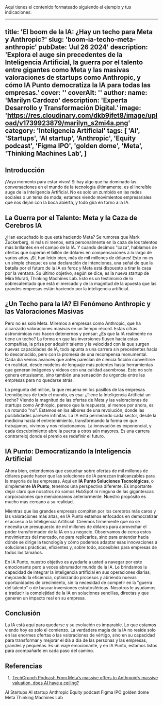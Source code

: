 Aquí tienes el contenido formateado siguiendo el ejemplo y tus indicaciones:

---
title: 'El boom de la IA: ¿Hay un techo para Meta y Anthropic?'
slug: 'boom-ia-techo-meta-anthropic'
pubDate: 'Jul 26 2024'
description: 'Explora el auge sin precedentes de la Inteligencia Artificial, la guerra por el talento entre gigantes como Meta y las masivas valoraciones de startups como Anthropic, y cómo IA Punto democratiza la IA para todas las empresas.'
cover: ''
coverAlt: ''
author:
  name: 'Marilyn Cardozo'
  description: 'Experta Desarrollo y Transformación Digital.'
  image: 'https://res.cloudinary.com/dkb9jfet8/image/upload/v1739923879/marilyn_s2mi4a.png'
category: 'Inteligencia Artificial'
tags:
  [
    'AI',
    'Startups',
    'AI startup',
    'Anthropic',
    'Equity podcast',
    'Figma IPO',
    'golden dome',
    'Meta',
    'Thinking Machines Lab',
  ]
---

<h2 id="introduccion">Introducción</h2>

¡Vaya momento para estar vivos! Si hay algo que ha dominado las conversaciones en el mundo de la tecnología últimamente, es el increíble auge de la Inteligencia Artificial. No es solo un zumbido en las redes sociales o un tema de moda; estamos viendo movimientos empresariales que nos dejan con la boca abierta, y todo gira en torno a la IA.

<h2 id="la-guerra-por-el-talento-meta-y-la-caza-de-cerebros-ia">La Guerra por el Talento: Meta y la Caza de Cerebros IA</h2>

¿Han escuchado lo que está haciendo Meta? Se rumorea que Mark Zuckerberg, ni más ni menos, está personalmente en la caza de los talentos más brillantes en el campo de la IA. Y cuando decimos "caza", hablamos de ofertas que superan el billón de dólares en compensaciones a lo largo de varios años. ¡Sí, han leído bien, más de mil millones de dólares! Esto no es un simple cheque; es una declaración de intenciones, una señal de que la batalla por el futuro de la IA es feroz y Meta está dispuesto a tirar la casa por la ventana. Su último objetivo, según se dice, es la nueva startup de Mira Murati, Thinking Machines Lab. Esto es un testimonio de lo sobrecalentado que está el mercado y de la magnitud de la apuesta que las grandes empresas están haciendo por la inteligencia artificial.

<h2 id="un-techo-para-la-ia-el-fenomeno-anthropic-y-las-valoraciones-masivas">¿Un Techo para la IA? El Fenómeno Anthropic y las Valoraciones Masivas</h2>

Pero no es solo Meta. Miremos a empresas como Anthropic, que ha alcanzado valoraciones masivas en un tiempo récord. Estas cifras astronómicas nos hacen detenernos y pensar: ¿Es que la IA realmente no tiene un techo? La forma en que las inversiones fluyen hacia estas compañías, la prisa por adquirir talento y la velocidad con la que surgen nuevas capacidades de IA, todo apunta a una carrera sin precedentes hacia lo desconocido, pero con la promesa de una recompensa monumental. Cada día vemos avances que antes parecían de ciencia ficción convertirse en realidad, desde modelos de lenguaje más potentes hasta herramientas que generan imágenes y videos con una calidad asombrosa. Esto no solo genera entusiasmo, sino también una sensación de urgencia entre las empresas para no quedarse atrás.

La pregunta del millón, la que resuena en los pasillos de las empresas tecnológicas de todo el mundo, es esa: ¿Tiene la Inteligencia Artificial un techo? Viendo la magnitud de las ofertas de Meta y las valoraciones de startups como Anthropic, parece que la respuesta, al menos por ahora, es un rotundo "no". Estamos en los albores de una revolución, donde las posibilidades parecen infinitas. La IA está permeando cada sector, desde la medicina hasta el entretenimiento, transformando la forma en que trabajamos, vivimos y nos relacionamos. La innovación es exponencial, y cada descubrimiento abre la puerta a otros aún mayores. Es una carrera contrarreloj donde el premio es redefinir el futuro.

<h2 id="ia-punto-democratizando-la-inteligencia-artificial">IA Punto: Democratizando la Inteligencia Artificial</h2>

Ahora bien, entendemos que escuchar sobre ofertas de mil millones de dólares puede hacer que las soluciones de IA parezcan inalcanzables para la mayoría de las empresas. Aquí en **IA Punto Soluciones Tecnológicas**, o simplemente **IA Punto**, tenemos una perspectiva diferente. Es importante dejar claro que nosotros no somos HubSpot ni ninguna de las gigantescas corporaciones que mencionamos anteriormente. Nuestro propósito es mucho más cercano a su realidad.

Mientras que las grandes empresas compiten por los cerebros más caros y las valoraciones más altas, en IA Punto estamos enfocados en democratizar el acceso a la Inteligencia Artificial. Creemos firmemente que no se necesita un presupuesto de mil millones de dólares para aprovechar el poder transformador de la IA en su negocio. Observamos de cerca estos movimientos del mercado, no para replicarlos, sino para entender hacia dónde se dirige la tecnología y cómo podemos adaptar esas innovaciones a soluciones prácticas, eficientes y, sobre todo, accesibles para empresas de todos los tamaños.

En IA Punto, nuestro objetivo es ayudarle a usted a navegar por este emocionante pero a veces abrumador mundo de la IA. Le brindamos la capacidad de integrar la inteligencia artificial en sus operaciones diarias, mejorando la eficiencia, optimizando procesos y abriendo nuevas oportunidades de crecimiento, sin la necesidad de competir en la "guerra del talento" o de buscar inversiones estratosféricas. Nosotros le ayudamos a traducir la complejidad de la IA en soluciones sencillas, directas y que generen un impacto real en su empresa.

<h2 id="conclusion">Conclusión</h2>

La IA está aquí para quedarse y su evolución es imparable. Lo que estamos viendo hoy es solo el comienzo. La verdadera magia de la IA no reside solo en las enormes ofertas o las valoraciones de vértigo, sino en su capacidad para transformar y mejorar el día a día de las personas y las empresas, grandes y pequeñas. Es un viaje emocionante, y en IA Punto, estamos listos para acompañarle en cada paso del camino.

<h2 id="referencias">Referencias</h2>

1.  <a href="https://techcrunch.com/podcast/from-metas-massive-offers-to-anthropics-massive-valuation-does-ai-have-a-ceiling/" target="_blank" rel="noopener noreferrer">TechCrunch Podcast: From Meta’s massive offers to Anthropic’s massive valuation, does AI have a ceiling?</a>

<div class="flex flex-wrap gap-2 mt-8">
  <span class="inline-block px-3 py-1 bg-primary-100 text-primary-700 text-xs font-semibold rounded-full shadow-sm">AI</span>
  <span class="inline-block px-3 py-1 bg-primary-100 text-primary-700 text-xs font-semibold rounded-full shadow-sm">Startups</span>
  <span class="inline-block px-3 py-1 bg-primary-100 text-primary-700 text-xs font-semibold rounded-full shadow-sm">AI startup</span>
  <span class="inline-block px-3 py-1 bg-primary-100 text-primary-700 text-xs font-semibold rounded-full shadow-sm">Anthropic</span>
  <span class="inline-block px-3 py-1 bg-primary-100 text-primary-700 text-xs font-semibold rounded-full shadow-sm">Equity podcast</span>
  <span class="inline-block px-3 py-1 bg-primary-100 text-primary-700 text-xs font-semibold rounded-full shadow-sm">Figma IPO</span>
  <span class="inline-block px-3 py-1 bg-primary-100 text-primary-700 text-xs font-semibold rounded-full shadow-sm">golden dome</span>
  <span class="inline-block px-3 py-1 bg-primary-100 text-primary-700 text-xs font-semibold rounded-full shadow-sm">Meta</span>
  <span class="inline-block px-3 py-1 bg-primary-100 text-primary-700 text-xs font-semibold rounded-full shadow-sm">Thinking Machines Lab</span>
</div>